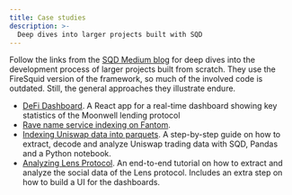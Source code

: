 ```yaml
---
title: Case studies
description: >-
  Deep dives into larger projects built with SQD
---
```


Follow the links from the [SQD Medium blog](https://medium.com/subsquid) for deep dives into the development process of larger projects built from scratch. They use the FireSquid version of the framework, so much of the involved code is outdated. Still, the general approaches they illustrate endure.

- [DeFi Dashboard](https://medium.com/subsquid/build-your-first-defi-dashboard-ad3ce1e9fc73). A React app for a real-time dashboard showing key statistics of the Moonwell lending protocol
- [Rave name service indexing on Fantom](https://medium.com/subsquid/building-a-fast-and-scalable-web3-api-on-fantom-blockchain-94c79933b55).
- [Indexing Uniswap data into parquets](https://medium.com/subsquid/how-to-scale-blockchain-data-science-for-large-datasets-b49d078c15eb). A step-by-step guide on how to extract, decode and analyze Uniswap trading data with SQD, Pandas and a Python notebook.
- [Analyzing Lens Protocol](https://medium.com/subsquid/how-to-analyze-lens-protocol-activity-data-with-subsquid-e1ee3b7b43fa). An end-to-end tutorial on how to extract and analyze the social data of the Lens protocol. Includes an extra step on how to build a UI for the dashboards.
